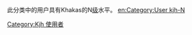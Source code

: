 此分类中的用户具有Khakas的N[[Wikipedia:巴別#開始使用巴別語言模板|级]]水平。
[[Category:Kjh_使用者|Category:Kjh 使用者]]
[[en:Category:User_kjh-N|en:Category:User kjh-N]]